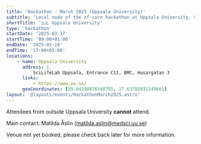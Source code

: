 ```yaml
---
title: 'Hackathon - March 2025 (Uppsala University)'
subtitle: 'Local node of the nf-core hackathon at Uppsala University, Sweden'
shortTitle: '🇸🇪 Uppsala University'
type: 'hackathon'
startDate: '2025-03-17'
startTime: '09:00+01:00'
endDate: '2025-03-19'
endTime: '17:00+01:00'
locations:
    - name: Uppsala University
      address: |
          SciLifeLab Uppsala, Entrance C11, BMC, Husargatan 3
      links:
          - https://www.uu.se/
      geoCoordinates: [59.84198876540755, 17.63702031149601]
layout: '@layouts/events/HackathonMarch2025.astro'
---
```


Attendees from outside Uppsala University **cannot** attend.

Main contact: Matilda Åslin ([matilda.aslin@medsci.uu.se](mailto:matilda.aslin@medsci.uu.se))

Venue not yet booked, please check back later for more information.
